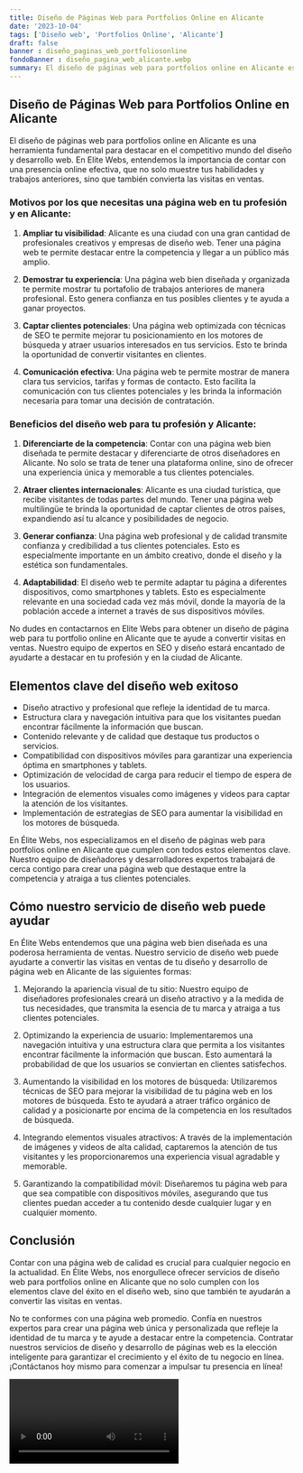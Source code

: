 ```yaml
---
title: Diseño de Páginas Web para Portfolios Online en Alicante
date: '2023-10-04'
tags: ['Diseño web', 'Portfolios Online', 'Alicante']
draft: false
banner : diseño_paginas_web_portfoliosonline
fondoBanner : diseño_pagina_web_alicante.webp
summary: El diseño de páginas web para portfolios online en Alicante es una herramienta fundamental para destacar en el competitivo mundo del diseño y desarrollo web. En Elite Webs, entendemos la importancia de contar con una presencia online efectiva, que no solo muestre tus habilidades y trabajos anteriores, sino que también convierta las visitas en ventas.
---
```


## Diseño de Páginas Web para Portfolios Online en Alicante

El diseño de páginas web para portfolios online en Alicante es una herramienta fundamental para destacar en el competitivo mundo del diseño y desarrollo web. En Elite Webs, entendemos la importancia de contar con una presencia online efectiva, que no solo muestre tus habilidades y trabajos anteriores, sino que también convierta las visitas en ventas.

### Motivos por los que necesitas una página web en tu profesión y en Alicante:

1. **Ampliar tu visibilidad**: Alicante es una ciudad con una gran cantidad de profesionales creativos y empresas de diseño web. Tener una página web te permite destacar entre la competencia y llegar a un público más amplio.

2. **Demostrar tu experiencia**: Una página web bien diseñada y organizada te permite mostrar tu portafolio de trabajos anteriores de manera profesional. Esto genera confianza en tus posibles clientes y te ayuda a ganar proyectos.

3. **Captar clientes potenciales**: Una página web optimizada con técnicas de SEO te permite mejorar tu posicionamiento en los motores de búsqueda y atraer usuarios interesados en tus servicios. Esto te brinda la oportunidad de convertir visitantes en clientes.

4. **Comunicación efectiva**: Una página web te permite mostrar de manera clara tus servicios, tarifas y formas de contacto. Esto facilita la comunicación con tus clientes potenciales y les brinda la información necesaria para tomar una decisión de contratación.

### Beneficios del diseño web para tu profesión y Alicante:

1. **Diferenciarte de la competencia**: Contar con una página web bien diseñada te permite destacar y diferenciarte de otros diseñadores en Alicante. No solo se trata de tener una plataforma online, sino de ofrecer una experiencia única y memorable a tus clientes potenciales.

2. **Atraer clientes internacionales**: Alicante es una ciudad turística, que recibe visitantes de todas partes del mundo. Tener una página web multilingüe te brinda la oportunidad de captar clientes de otros países, expandiendo así tu alcance y posibilidades de negocio.

3. **Generar confianza**: Una página web profesional y de calidad transmite confianza y credibilidad a tus clientes potenciales. Esto es especialmente importante en un ámbito creativo, donde el diseño y la estética son fundamentales.

4. **Adaptabilidad**: El diseño web te permite adaptar tu página a diferentes dispositivos, como smartphones y tablets. Esto es especialmente relevante en una sociedad cada vez más móvil, donde la mayoría de la población accede a internet a través de sus dispositivos móviles.

No dudes en contactarnos en Elite Webs para obtener un diseño de página web para tu portfolio online en Alicante que te ayude a convertir visitas en ventas. Nuestro equipo de expertos en SEO y diseño estará encantado de ayudarte a destacar en tu profesión y en la ciudad de Alicante.

<GifSeo />

<Cta />

## Elementos clave del diseño web exitoso

- Diseño atractivo y profesional que refleje la identidad de tu marca.
- Estructura clara y navegación intuitiva para que los visitantes puedan encontrar fácilmente la información que buscan.
- Contenido relevante y de calidad que destaque tus productos o servicios.
- Compatibilidad con dispositivos móviles para garantizar una experiencia óptima en smartphones y tablets.
- Optimización de velocidad de carga para reducir el tiempo de espera de los usuarios.
- Integración de elementos visuales como imágenes y videos para captar la atención de los visitantes.
- Implementación de estrategias de SEO para aumentar la visibilidad en los motores de búsqueda.

En Élite Webs, nos especializamos en el diseño de páginas web para portfolios online en Alicante que cumplen con todos estos elementos clave. Nuestro equipo de diseñadores y desarrolladores expertos trabajará de cerca contigo para crear una página web que destaque entre la competencia y atraiga a tus clientes potenciales.

## Cómo nuestro servicio de diseño web puede ayudar

En Élite Webs entendemos que una página web bien diseñada es una poderosa herramienta de ventas. Nuestro servicio de diseño web puede ayudarte a convertir las visitas en ventas de tu diseño y desarrollo de página web en Alicante de las siguientes formas:

1. Mejorando la apariencia visual de tu sitio: Nuestro equipo de diseñadores profesionales creará un diseño atractivo y a la medida de tus necesidades, que transmita la esencia de tu marca y atraiga a tus clientes potenciales.

2. Optimizando la experiencia de usuario: Implementaremos una navegación intuitiva y una estructura clara que permita a los visitantes encontrar fácilmente la información que buscan. Esto aumentará la probabilidad de que los usuarios se conviertan en clientes satisfechos.

3. Aumentando la visibilidad en los motores de búsqueda: Utilizaremos técnicas de SEO para mejorar la visibilidad de tu página web en los motores de búsqueda. Esto te ayudará a atraer tráfico orgánico de calidad y a posicionarte por encima de la competencia en los resultados de búsqueda.

4. Integrando elementos visuales atractivos: A través de la implementación de imágenes y videos de alta calidad, captaremos la atención de tus visitantes y les proporcionaremos una experiencia visual agradable y memorable.

5. Garantizando la compatibilidad móvil: Diseñaremos tu página web para que sea compatible con dispositivos móviles, asegurando que tus clientes puedan acceder a tu contenido desde cualquier lugar y en cualquier momento.

## Conclusión

Contar con una página web de calidad es crucial para cualquier negocio en la actualidad. En Élite Webs, nos enorgullece ofrecer servicios de diseño web para portfolios online en Alicante que no solo cumplen con los elementos clave del éxito en el diseño web, sino que también te ayudarán a convertir las visitas en ventas.

No te conformes con una página web promedio. Confía en nuestros expertos para crear una página web única y personalizada que refleje la identidad de tu marca y te ayude a destacar entre la competencia. Contratar nuestros servicios de diseño y desarrollo de páginas web es la elección inteligente para garantizar el crecimiento y el éxito de tu negocio en línea. ¡Contáctanos hoy mismo para comenzar a impulsar tu presencia en línea!

<Video />

<CtaBot job='Portfolios Online' city='Alicante'/>

<Gmaps query='Alicante+españa+maps' />